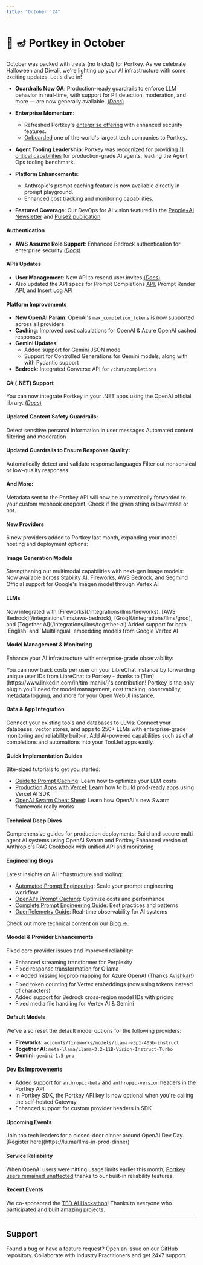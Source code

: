 ```yaml
---
title: "October '24"
---
```


# 🎃 🪔 Portkey in October

October was packed with treats (no tricks!) for Portkey. As we celebrate Halloween and Diwali, we're lighting up your AI infrastructure with some exciting updates. Let's dive in!

<Update label="Highlights">

- **Guardrails Now GA**: Production-ready guardrails to enforce LLM behavior in real-time, with support for PII detection, moderation, and more — are now generally available. [(*Docs*)](/product/guardrails)

- **Enterprise Momentum**:
  - Refreshed Portkey's [enterprise offering](https://portkey.ai/docs/product/enterprise-offering) with enhanced security features.
  - [Onboarded](https://x.com/PortkeyAI/status/1841292805454643393) one of the world's largest tech companies to Portkey.

- **Agent Tooling Leadership**: Portkey was recognized for providing [11 critical capabilities](https://x.com/PortkeyAI/status/1851596076488479001) for production-grade AI agents, leading the Agent Ops tooling benchmark.

- **Platform Enhancements**:
  - Anthropic's prompt caching feature is now available directly in prompt playground.
  - Enhanced cost tracking and monitoring capabilities.

- **Featured Coverage**: Our DevOps for AI vision featured in the [People+AI Newsletter](https://sreeramsridhar.substack.com/p/building-the-devops-for-ai) and [Pulse2 publication](https://pulse2.com/portkey-profile-rohit-agarwal-interview/).
</Update>

<Update label="Features">

#### Authentication
- **AWS Assume Role Support**: Enhanced Bedrock authentication for enterprise security [(*Docs*)](/product/ai-gateway/virtual-keys/bedrock-amazon-assumed-role)

#### APIs Updates
- **User Management**: New API to resend user invites [(*Docs*)](/api-reference/admin-api/control-plane/admin/user-invites/resend-a-user-invite)
- Also updated the API specs for Prompt Completions [API](/api-reference/inference-api/prompts/prompt-completion), Prompt Render [API](/api-reference/inference-api/prompts/prompt-render), and Insert Log [API](/api-reference/admin-api/data-plane/logs/insert-a-log)

#### Platform Improvements
- **New OpenAI Param**: OpenAI's `max_completion_tokens` is now supported <Tooltip tip="This means you can send either the `max_completion_tokens` or `max_tokens` param in your requests and Portkey will handle both correctly">across all providers</Tooltip>
- **Caching**: Improved cost calculations for OpenAI & Azure OpenAI cached responses
- **Gemini Updates**:
  - Added support for Gemini JSON mode
  - Support for Controlled Generations for Gemini models, along with with Pydantic support
- **Bedrock**: Integrated Converse API for `/chat/completions`

#### C# (.NET) Support
You can now integrate Portkey in your .NET apps using the OpenAI official library. [(*Docs*)](/api-reference/inference-api/sdks/c-sharp)
</Update>

<Update label="Guardrails">

#### Updated Content Safety Guardrails:
<CardGroup cols={2}>
<Card title="PII Detection">
Detect sensitive personal information in user messages
</Card>
<Card title="Content Moderation">
Automated content filtering and moderation
</Card>
</CardGroup>

#### Updated Guardrails to Ensure Response Quality:
<CardGroup cols={2}>
<Card title="Language Detection">
Automatically detect and validate response languages
</Card>
<Card title="Gibberish Detection">
Filter out nonsensical or low-quality responses
</Card>
</CardGroup>

#### And More:
<CardGroup cols={2}>
<Card title="Custom Webhooks">
Metadata sent to the Portkey API will now be automatically forwarded to your custom webhook endpoint.
</Card>
<Card title="Lowercase Detection">
Check if the given string is lowercase or not.
</Card>
</CardGroup>
</Update>

<Update label="Models & Providers">

#### New Providers
6 new providers added to Portkey last month, expanding your model hosting and deployment options:
<CardGroup cols={3}>
<Card title="Lemonfox" href="/integrations/llms/lemon-fox"></Card>
<Card title="Lambda Labs" href="/integrations/llms/lambda"></Card>
<Card title="Dashscope" href="/integrations/llms/dashscope"></Card>
<Card title="Upstage" href="/integrations/llms/upstage"></Card>
<Card title="Github"></Card>
<Card title="vLLM" href="/integrations/llms/vllm"></Card>
</CardGroup>

#### Image Generation Models
Strengthening our multimodal capabilities with next-gen image models:
<CardGroup cols={2}>
<Card title="Stable Diffusion v3" href="/api-reference/inference-api/images/create-image">
Now available across [Stability AI](/integrations/llms/stability-ai), [Fireworks](/integrations/llms/fireworks), [AWS Bedrock](/integrations/llms/aws-bedrock), and [Segmind](/integrations/llms/segmind)
</Card>
<Card title="Imagen on Google Vertex" href="/api-reference/inference-api/images/create-image">
Official support for Google's Imagen model through Vertex AI
</Card>
</CardGroup>

#### LLMs
<CardGroup cols={2}>
<Card title="Llama 3.2">
Now integrated with [Fireworks](/integrations/llms/fireworks), [AWS Bedrock](/integrations/llms/aws-bedrock), [Groq](/integrations/llms/groq), and [Together AI](/integrations/llms/together-ai)
</Card>
<Card title="Vertex Embeddings" href="/integrations/llms/vertex-ai#text-embedding-models">
Added support for both `English` and `Multilingual` embedding models from Google Vertex AI
</Card>
</CardGroup>

</Update>

<Update label="Integrations">

#### Model Management & Monitoring
Enhance your AI infrastructure with enterprise-grade observability:

<CardGroup cols={2}>
<Card title="LibreChat" href="https://github.com/timmanik/librechat-for-portkey">
You can now track costs per user on your LibreChat instance by forwarding unique user IDs from LibreChat to Portkey - thanks to [Tim](https://www.linkedin.com/in/tim-manik/)'s contribution!
</Card>
<Card title="OpenWebUI" href="/integrations/libraries/openwebui">
Portkey is the only plugin you’ll need for model management, cost tracking, observability, metadata logging, and more for your Open WebUI instance.
</Card>
</CardGroup>

#### Data & App Integration
Connect your existing tools and databases to LLMs:
<CardGroup cols={2}>
<Card title="MindsDB" href="/integrations/libraries/mindsdb">
Connect your databases, vector stores, and apps to 250+ LLMs with enterprise-grade monitoring and reliability built-in.
</Card>
<Card title="ToolJet" href="/integrations/libraries/tooljet">
Add AI-powered capabilities such as chat completions and automations into your ToolJet apps easily.
</Card>
</CardGroup>

</Update>

<Update label="Resources">

#### Quick Implementation Guides
Bite-sized tutorials to get you started:
- [Guide to Prompt Caching](https://x.com/PortkeyAI/status/1843209780627997089): Learn how to optimize your LLM costs
- [Production Apps with Vercel](https://x.com/PortkeyAI/status/1844675148609204615): Learn how to build prod-ready apps using Vercel AI SDK
- [OpenAI Swarm Cheat Sheet](https://x.com/jumbld/status/1846909380354064526): Learn how OpenAI's new Swarm framework really works

#### Technical Deep Dives
Comprehensive guides for production deployments:
<CardGroup cols={2}>
<Card title="OpenAI Swarm + Portkey" href="https://www.youtube.com/watch?v=9qLkAEJol9A">
Build and secure multi-agent AI systems using OpenAI Swarm and Portkey
</Card>
<Card title="RAG with Observability" href="https://github.com/Portkey-AI/gateway/blob/main/cookbook/use-cases/Contextual%20Embeddings%20Guide%20Anthropic%2C%20Cohere%2C%20Voyage.ipynb">
Enhanced version of Anthropic's RAG Cookbook with unified API and monitoring
</Card>
</CardGroup>

#### Engineering Blogs
Latest insights on AI infrastructure and tooling:
- [Automated Prompt Engineering](https://portkey.ai/blog/what-is-automated-prompt-engineering/): Scale your prompt engineering workflow
- [OpenAI's Prompt Caching](https://portkey.ai/blog/openais-prompt-caching-a-deep-dive/): Optimize costs and performance
- [Complete Prompt Engineering Guide](https://portkey.ai/blog/the-complete-guide-to-prompt-engineering/): Best practices and patterns
- [OpenTelemetry Guide](https://portkey.ai/blog/the-developers-guide-to-opentelemetry-a-real-time-journey-into-observability/): Real-time observability for AI systems

Check out more technical content on our [Blog →](https://portkey.ai/blog).
</Update>

<Update label="Fixes">

#### Moodel & Provider Enhancements
Fixed core provider issues and improved reliability:
- Enhanced streaming transformer for Perplexity
- Fixed response transformation for Ollama
- ⭐️ Added missing logprob mapping for Azure OpenAI (Thanks [Avishkar](https://www.linkedin.com/in/avishkar-gupta/)!)
- Fixed token counting for Vertex embeddings (now using tokens instead of characters)
- Added support for Bedrock cross-region model IDs with pricing
- Fixed media file handling for Vertex AI & Gemini

#### Default Models
We've also reset the <Tooltip tip="These are the models called by default when you do not pass a specific model slug in your request">default model options</Tooltip> for the following providers:
- **Fireworks**: `accounts/fireworks/models/llama-v3p1-405b-instruct`
- **Together AI**: `meta-llama/Llama-3.2-11B-Vision-Instruct-Turbo`
- **Gemini**: `gemini-1.5-pro`

#### Dev Ex Improvements
- Added support for `anthropic-beta` and `anthropic-version` headers in the Portkey API
- In Portkey SDK, the Portkey API key is now optional when you're calling the self-hosted Gateway
- Enhanced support for custom provider headers in SDK
</Update>

<Update label="Community Updates">

#### Upcoming Events
<CardGroup cols={1}>
<Card title="LLMs in Prod Dinner Singapore" href="https://lu.ma/llms-in-prod-dinner">
Join top tech leaders for a closed-door dinner around OpenAI Dev Day. [Register here](https://lu.ma/llms-in-prod-dinner)
</Card>
</CardGroup>

#### Service Reliability
When OpenAI users were hitting usage limits earlier this month, [Portkey users remained unaffected](https://x.com/PortkeyAI/status/1841172271076954588) thanks to our built-in reliability features.

#### Recent Events
We co-sponsored the [TED AI Hackathon](https://x.com/PortkeyAI/status/1847733473529999377)! Thanks to everyone who participated and built amazing projects.
</Update>

---

## Support

<CardGroup cols={2}>
<Card title="Bug Report" icon="bug" href="https://github.com/Portkey-AI/gateway/issues">
Found a bug or have a feature request? Open an issue on our GitHub repository.
</Card>
<Card title="Join Portkey Discord" icon="discord" href="https://portkey.wiki/community">
Collaborate with Industry Practitioners and get 24x7 support.
</Card>
</CardGroup>

